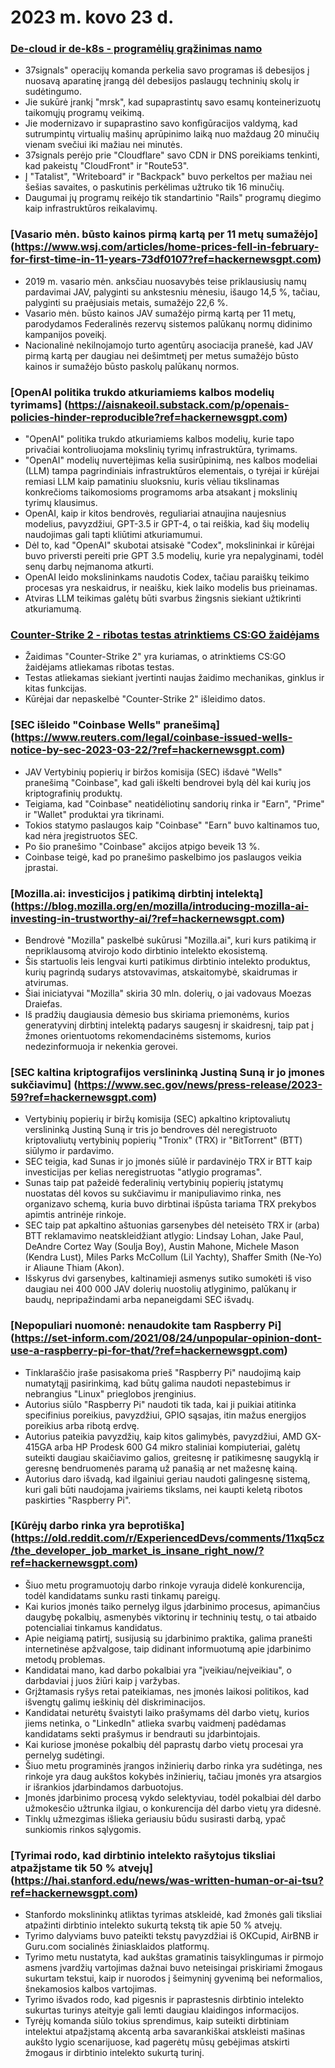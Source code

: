 
<Steps>

# 2023 m. kovo 23 d.

### [De-cloud ir de-k8s - programėlių grąžinimas namo](https://dev.37signals.com/bringing-our-apps-back-home/?ref=hackernewsgpt.com)

- 37signals" operacijų komanda perkelia savo programas iš debesijos į nuosavą aparatinę įrangą dėl debesijos paslaugų techninių skolų ir sudėtingumo.
- Jie sukūrė įrankį "mrsk", kad supaprastintų savo esamų konteinerizuotų taikomųjų programų veikimą.
- Jie modernizavo ir supaprastino savo konfigūracijos valdymą, kad sutrumpintų virtualių mašinų aprūpinimo laiką nuo maždaug 20 minučių vienam svečiui iki mažiau nei minutės.
- 37signals perėjo prie "Cloudflare" savo CDN ir DNS poreikiams tenkinti, kad pakeistų "CloudFront" ir "Route53".
- Į "Tatalist", "Writeboard" ir "Backpack" buvo perkeltos per mažiau nei šešias savaites, o paskutinis perkėlimas užtruko tik 16 minučių.
- Daugumai jų programų reikėjo tik standartinio "Rails" programų diegimo kaip infrastruktūros reikalavimų.

### [Vasario mėn. būsto kainos pirmą kartą per 11 metų sumažėjo] (https://www.wsj.com/articles/home-prices-fell-in-february-for-first-time-in-11-years-73df0107?ref=hackernewsgpt.com)

- 2019 m. vasario mėn. anksčiau nuosavybės teise priklausiusių namų pardavimai JAV, palyginti su ankstesniu mėnesiu, išaugo 14,5 %, tačiau, palyginti su praėjusiais metais, sumažėjo 22,6 %.
- Vasario mėn. būsto kainos JAV sumažėjo pirmą kartą per 11 metų, parodydamos Federalinės rezervų sistemos palūkanų normų didinimo kampanijos poveikį.
- Nacionalinė nekilnojamojo turto agentūrų asociacija pranešė, kad JAV pirmą kartą per daugiau nei dešimtmetį per metus sumažėjo būsto kainos ir sumažėjo būsto paskolų palūkanų normos.

### [OpenAI politika trukdo atkuriamiems kalbos modelių tyrimams] (https://aisnakeoil.substack.com/p/openais-policies-hinder-reproducible?ref=hackernewsgpt.com)

- "OpenAI" politika trukdo atkuriamiems kalbos modelių, kurie tapo privačiai kontroliuojama mokslinių tyrimų infrastruktūra, tyrimams.
- "OpenAI" modelių nuvertėjimas kelia susirūpinimą, nes kalbos modeliai (LLM) tampa pagrindiniais infrastruktūros elementais, o tyrėjai ir kūrėjai remiasi LLM kaip pamatiniu sluoksniu, kuris vėliau tikslinamas konkrečioms taikomosioms programoms arba atsakant į mokslinių tyrimų klausimus.
- OpenAI, kaip ir kitos bendrovės, reguliariai atnaujina naujesnius modelius, pavyzdžiui, GPT-3.5 ir GPT-4, o tai reiškia, kad šių modelių naudojimas gali tapti kliūtimi atkuriamumui.
- Dėl to, kad "OpenAI" skubotai atsisakė "Codex", mokslininkai ir kūrėjai buvo priversti pereiti prie GPT 3.5 modelių, kurie yra nepalyginami, todėl senų darbų neįmanoma atkurti.
- OpenAI leido mokslininkams naudotis Codex, tačiau paraiškų teikimo procesas yra neskaidrus, ir neaišku, kiek laiko modelis bus prieinamas.
- Atviras LLM teikimas galėtų būti svarbus žingsnis siekiant užtikrinti atkuriamumą.

### [Counter-Strike 2 - ribotas testas atrinktiems CS:GO žaidėjams](https://counter-strike.net/cs2?ref=hackernewsgpt.com)

- Žaidimas "Counter-Strike 2" yra kuriamas, o atrinktiems CS:GO žaidėjams atliekamas ribotas testas.
- Testas atliekamas siekiant įvertinti naujas žaidimo mechanikas, ginklus ir kitas funkcijas.
- Kūrėjai dar nepaskelbė "Counter-Strike 2" išleidimo datos.

### [SEC išleido "Coinbase Wells" pranešimą] (https://www.reuters.com/legal/coinbase-issued-wells-notice-by-sec-2023-03-22/?ref=hackernewsgpt.com)

- JAV Vertybinių popierių ir biržos komisija (SEC) išdavė "Wells" pranešimą "Coinbase", kad gali iškelti bendrovei bylą dėl kai kurių jos kriptografinių produktų.
- Teigiama, kad "Coinbase" neatidėliotinų sandorių rinka ir "Earn", "Prime" ir "Wallet" produktai yra tikrinami.
- Tokios statymo paslaugos kaip "Coinbase" "Earn" buvo kaltinamos tuo, kad nėra įregistruotos SEC.
- Po šio pranešimo "Coinbase" akcijos atpigo beveik 13 %.
- Coinbase teigė, kad po pranešimo paskelbimo jos paslaugos veikia įprastai.

### [Mozilla.ai: investicijos į patikimą dirbtinį intelektą] (https://blog.mozilla.org/en/mozilla/introducing-mozilla-ai-investing-in-trustworthy-ai/?ref=hackernewsgpt.com)

- Bendrovė "Mozilla" paskelbė sukūrusi "Mozilla.ai", kuri kurs patikimą ir nepriklausomą atvirojo kodo dirbtinio intelekto ekosistemą.
- Šis startuolis leis lengvai kurti patikimus dirbtinio intelekto produktus, kurių pagrindą sudarys atstovavimas, atskaitomybė, skaidrumas ir atvirumas.
- Šiai iniciatyvai "Mozilla" skiria 30 mln. dolerių, o jai vadovaus Moezas Draiefas.
- Iš pradžių daugiausia dėmesio bus skiriama priemonėms, kurios generatyvinį dirbtinį intelektą padarys saugesnį ir skaidresnį, taip pat į žmones orientuotoms rekomendacinėms sistemoms, kurios nedezinformuoja ir nekenkia gerovei.

### [SEC kaltina kriptografijos verslininką Justiną Suną ir jo įmones sukčiavimu] (https://www.sec.gov/news/press-release/2023-59?ref=hackernewsgpt.com)

- Vertybinių popierių ir biržų komisija (SEC) apkaltino kriptovaliutų verslininką Justiną Suną ir tris jo bendroves dėl neregistruoto kriptovaliutų vertybinių popierių "Tronix" (TRX) ir "BitTorrent" (BTT) siūlymo ir pardavimo.
- SEC teigia, kad Sunas ir jo įmonės siūlė ir pardavinėjo TRX ir BTT kaip investicijas per kelias neregistruotas "atlygio programas".
- Sunas taip pat pažeidė federalinių vertybinių popierių įstatymų nuostatas dėl kovos su sukčiavimu ir manipuliavimo rinka, nes organizavo schemą, kuria buvo dirbtinai išpūsta tariama TRX prekybos apimtis antrinėje rinkoje.
- SEC taip pat apkaltino aštuonias garsenybes dėl neteisėto TRX ir (arba) BTT reklamavimo neatskleidžiant atlygio: Lindsay Lohan, Jake Paul, DeAndre Cortez Way (Soulja Boy), Austin Mahone, Michele Mason (Kendra Lust), Miles Parks McCollum (Lil Yachty), Shaffer Smith (Ne-Yo) ir Aliaune Thiam (Akon).
- Išskyrus dvi garsenybes, kaltinamieji asmenys sutiko sumokėti iš viso daugiau nei 400 000 JAV dolerių nuostolių atlyginimo, palūkanų ir baudų, nepripažindami arba nepaneigdami SEC išvadų.

### [Nepopuliari nuomonė: nenaudokite tam Raspberry Pi] (https://set-inform.com/2021/08/24/unpopular-opinion-dont-use-a-raspberry-pi-for-that/?ref=hackernewsgpt.com)

- Tinklaraščio įraše pasisakoma prieš "Raspberry Pi" naudojimą kaip numatytąjį pasirinkimą, kad būtų galima naudoti nepastebimus ir nebrangius "Linux" prieglobos įrenginius.
- Autorius siūlo "Raspberry Pi" naudoti tik tada, kai ji puikiai atitinka specifinius poreikius, pavyzdžiui, GPIO sąsajas, itin mažus energijos poreikius arba ribotą erdvę.
- Autorius pateikia pavyzdžių, kaip kitos galimybės, pavyzdžiui, AMD GX-415GA arba HP Prodesk 600 G4 mikro staliniai kompiuteriai, galėtų suteikti daugiau skaičiavimo galios, greitesnę ir patikimesnę saugyklą ir geresnę bendruomenės paramą už panašią ar net mažesnę kainą.
- Autorius daro išvadą, kad ilgainiui geriau naudoti galingesnę sistemą, kuri gali būti naudojama įvairiems tikslams, nei kaupti keletą ribotos paskirties "Raspberry Pi".

### [Kūrėjų darbo rinka yra beprotiška] (https://old.reddit.com/r/ExperiencedDevs/comments/11xq5cz/the_developer_job_market_is_insane_right_now/?ref=hackernewsgpt.com)

- Šiuo metu programuotojų darbo rinkoje vyrauja didelė konkurencija, todėl kandidatams sunku rasti tinkamų pareigų.
- Kai kurios įmonės taiko pernelyg ilgus įdarbinimo procesus, apimančius daugybę pokalbių, asmenybės viktorinų ir techninių testų, o tai atbaido potencialiai tinkamus kandidatus.
- Apie neigiamą patirtį, susijusią su įdarbinimo praktika, galima pranešti internetinėse apžvalgose, taip didinant informuotumą apie įdarbinimo metodų problemas.
- Kandidatai mano, kad darbo pokalbiai yra "įveikiau/neįveikiau", o darbdaviai į juos žiūri kaip į varžybas.
- Grįžtamasis ryšys retai pateikiamas, nes įmonės laikosi politikos, kad išvengtų galimų ieškinių dėl diskriminacijos.
- Kandidatai neturėtų švaistyti laiko prašymams dėl darbo vietų, kurios jiems netinka, o "LinkedIn" atlieka svarbų vaidmenį padėdamas kandidatams sekti prašymus ir bendrauti su įdarbintojais.
- Kai kuriose įmonėse pokalbių dėl paprastų darbo vietų procesai yra pernelyg sudėtingi.
- Šiuo metu programinės įrangos inžinierių darbo rinka yra sudėtinga, nes rinkoje yra daug aukštos kokybės inžinierių, tačiau įmonės yra atsargios ir išrankios įdarbindamos darbuotojus.
- Įmonės įdarbinimo procesą vykdo selektyviau, todėl pokalbiai dėl darbo užmokesčio užtrunka ilgiau, o konkurencija dėl darbo vietų yra didesnė.
- Tinklų užmezgimas išlieka geriausiu būdu susirasti darbą, ypač sunkiomis rinkos sąlygomis.

### [Tyrimai rodo, kad dirbtinio intelekto rašytojus tiksliai atpažįstame tik 50 % atvejų] (https://hai.stanford.edu/news/was-written-human-or-ai-tsu?ref=hackernewsgpt.com)

- Stanfordo mokslininkų atliktas tyrimas atskleidė, kad žmonės gali tiksliai atpažinti dirbtinio intelekto sukurtą tekstą tik apie 50 % atvejų.
- Tyrimo dalyviams buvo pateikti tekstų pavyzdžiai iš OKCupid, AirBNB ir Guru.com socialinės žiniasklaidos platformų.
- Tyrimo metu nustatyta, kad aukštas gramatinis taisyklingumas ir pirmojo asmens įvardžių vartojimas dažnai buvo neteisingai priskiriami žmogaus sukurtam tekstui, kaip ir nuorodos į šeimyninį gyvenimą bei neformalios, šnekamosios kalbos vartojimas.
- Tyrimo išvados rodo, kad pigesnis ir paprastesnis dirbtinio intelekto sukurtas turinys ateityje gali lemti daugiau klaidingos informacijos.
- Tyrėjų komanda siūlo tokius sprendimus, kaip suteikti dirbtiniam intelektui atpažįstamą akcentą arba savarankiškai atskleisti mašinas aukšto lygio scenarijuose, kad pagerėtų mūsų gebėjimas atskirti žmogaus ir dirbtinio intelekto sukurtą turinį.

</Steps>
